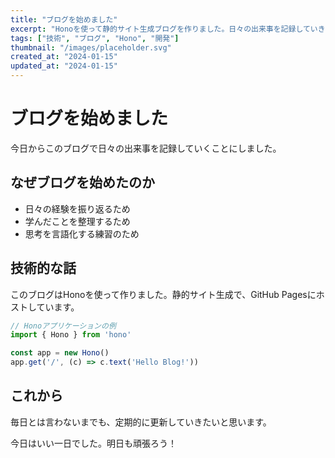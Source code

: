 ```yaml
---
title: "ブログを始めました"
excerpt: "Honoを使って静的サイト生成ブログを作りました。日々の出来事を記録していきます。"
tags: ["技術", "ブログ", "Hono", "開発"]
thumbnail: "/images/placeholder.svg"
created_at: "2024-01-15"
updated_at: "2024-01-15"
---
```


# ブログを始めました

今日からこのブログで日々の出来事を記録していくことにしました。

## なぜブログを始めたのか

- 日々の経験を振り返るため
- 学んだことを整理するため
- 思考を言語化する練習のため

## 技術的な話

このブログはHonoを使って作りました。静的サイト生成で、GitHub Pagesにホストしています。

```javascript
// Honoアプリケーションの例
import { Hono } from 'hono'

const app = new Hono()
app.get('/', (c) => c.text('Hello Blog!'))
```

## これから

毎日とは言わないまでも、定期的に更新していきたいと思います。

今日はいい一日でした。明日も頑張ろう！